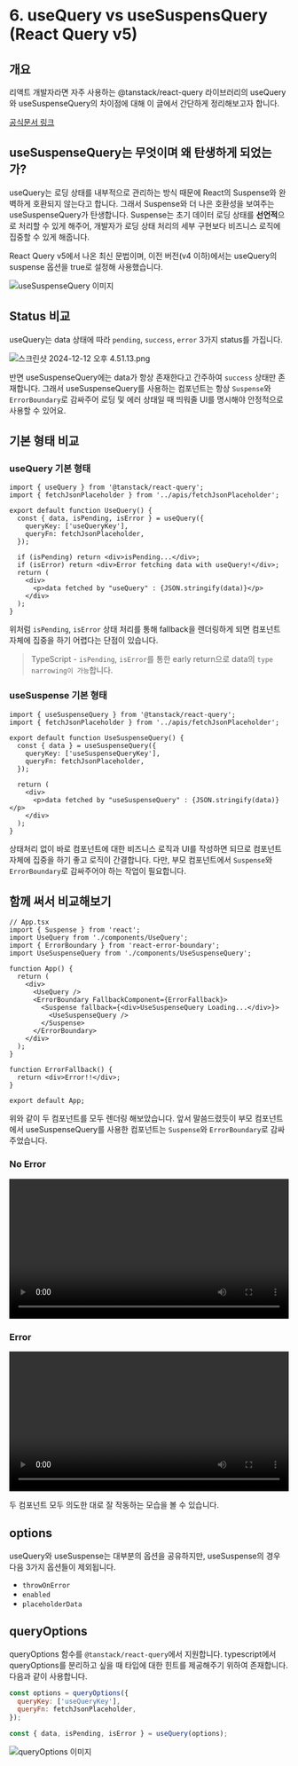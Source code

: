 # 6. useQuery vs useSuspensQuery (React Query v5)


## 개요

리액트 개발자라면 자주 사용하는 @tanstack/react-query 라이브러리의 useQuery와 useSuspenseQuery의 차이점에 대해 이 글에서 간단하게 정리해보고자 합니다.

[공식문서 링크](https://tanstack.com/query/v5/docs/framework/react/reference/useSuspenseQuery)

## useSuspenseQuery는 무엇이며 왜 탄생하게 되었는가?

useQuery는 로딩 상태를 내부적으로 관리하는 방식 때문에 React의 Suspense와 완벽하게 호환되지 않는다고 합니다. 그래서 Suspense와 더 나은 호환성을 보여주는 useSuspenseQuery가 탄생합니다. Suspense는 초기 데이터 로딩 상태를 **선언적**으로 처리할 수 있게 해주어, 개발자가 로딩 상태 처리의 세부 구현보다 비즈니스 로직에 집중할 수 있게 해줍니다.

React Query v5에서 나온 최신 문법이며, 이전 버전(v4 이하)에서는 useQuery의 suspense 옵션을 true로 설정해 사용했습니다.

![useSuspenseQuery 이미지](./useSuspenseQuery.png)

## Status 비교

useQuery는 data 상태에 따라 `pending`, `success`, `error` 3가지 status를 가집니다.

![스크린샷 2024-12-12 오후 4.51.13.png](./status.png)

반면 useSuspenseQuery에는 data가 항상 존재한다고 간주하여 `success` 상태만 존재합니다. 그래서 useSuspenseQuery를 사용하는 컴포넌트는 항상 `Suspense`와 `ErrorBoundary`로 감싸주어 로딩 및 에러 상태일 때 띄워줄 UI를 명시해야 안정적으로 사용할 수 있어요.

## 기본 형태 비교

### useQuery 기본 형태

```tsx
import { useQuery } from '@tanstack/react-query';
import { fetchJsonPlaceholder } from '../apis/fetchJsonPlaceholder';

export default function UseQuery() {
  const { data, isPending, isError } = useQuery({
    queryKey: ['useQueryKey'],
    queryFn: fetchJsonPlaceholder,
  });

  if (isPending) return <div>isPending...</div>;
  if (isError) return <div>Error fetching data with useQuery!</div>;
  return (
    <div>
      <p>data fetched by "useQuery" : {JSON.stringify(data)}</p>
    </div>
  );
}
```

위처럼 `isPending`, `isError` 상태 처리를 통해 fallback을 렌더링하게 되면 컴포넌트 자체에 집중을 하기 어렵다는 단점이 있습니다.

> TypeScript - `isPending`, `isError`를 통한 early return으로 data의 `type narrowing이 가능`합니다.

### useSuspense 기본 형태

```tsx
import { useSuspenseQuery } from '@tanstack/react-query';
import { fetchJsonPlaceholder } from '../apis/fetchJsonPlaceholder';

export default function UseSuspenseQuery() {
  const { data } = useSuspenseQuery({
    queryKey: ['useSuspenseQueryKey'],
    queryFn: fetchJsonPlaceholder,
  });

  return (
    <div>
      <p>data fetched by "useSuspenseQuery" : {JSON.stringify(data)}</p>
    </div>
  );
}
```

상태처리 없이 바로 컴포넌트에 대한 비즈니스 로직과 UI를 작성하면 되므로 컴포넌트 자체에 집중을 하기 좋고 로직이 간결합니다. 다만, 부모 컴포넌트에서 `Suspense`와 `ErrorBoundary`로 감싸주어야 하는 작업이 필요합니다.

## 함께 써서 비교해보기

```tsx
// App.tsx
import { Suspense } from 'react';
import UseQuery from './components/UseQuery';
import { ErrorBoundary } from 'react-error-boundary';
import UseSuspenseQuery from './components/UseSuspenseQuery';

function App() {
  return (
    <div>
      <UseQuery />
      <ErrorBoundary FallbackComponent={ErrorFallback}>
        <Suspense fallback={<div>UseSuspenseQuery Loading...</div>}>
          <UseSuspenseQuery />
        </Suspense>
      </ErrorBoundary>
    </div>
  );
}

function ErrorFallback() {
  return <div>Error!!</div>;
}

export default App;
```

위와 같이 두 컴포넌트를 모두 렌더링 해보았습니다. 앞서 말씀드렸듯이 부모 컴포넌트에서 useSuspenseQuery를 사용한 컴포넌트는 `Suspense`와 `ErrorBoundary`로 감싸주었습니다.

### No Error

<video controls width='100%'>
  <source src={Video1} />
</video>

### Error

<video controls width='100%'>
  <source src={Video2} />
</video>

두 컴포넌트 모두 의도한 대로 잘 작동하는 모습을 볼 수 있습니다.

## options

useQuery와 useSuspense는 대부분의 옵션을 공유하지만, useSuspense의 경우 다음 3가지 옵션들이 제외됩니다.

- `throwOnError`
- `enabled`
- `placeholderData`

## queryOptions

queryOptions 함수를 `@tanstack/react-query`에서 지원합니다. typescript에서 queryOptions를 분리하고 싶을 때 타입에 대한 힌트를 제공해주기 위하여 존재합니다. 다음과 같이 사용합니다.

```jsx
const options = queryOptions({
  queryKey: ['useQueryKey'],
  queryFn: fetchJsonPlaceholder,
});

const { data, isPending, isError } = useQuery(options);
```

![queryOptions 이미지](./queryOptions.png)

